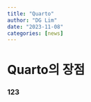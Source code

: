 ```yaml
---
title: "Quarto"
author: "DG Lim"
date: "2023-11-08"
categories: [news]
---
```

# Quarto의 장점 #
### 123 ###

